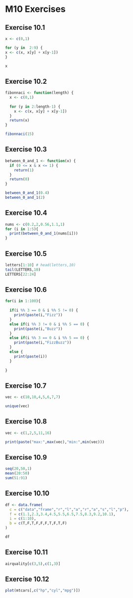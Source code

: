 # M10 Exercises

## Exercise 10.1

```r
x <- c(0,1)

for (y in  2:9) {
x <- c(x, x[y] + x[y-1])
}

x
```

## Exercise 10.2

```r
fibonnaci <- function(length) {
  x <- c(0,1)
  
  for (y in 2:length-1) {
    x <- c(x, x[y] + x[y-1])
  }
  return(x)
}

fibonnaci(15)
```

## Exercise 10.3

```r
between_0_and_1 <- function(x) {
  if (0 <= x & x <= 1) {
    return(1)
  }
  return(0)
}

between_0_and_1(0.4)
between_0_and_1(2)
```

## Exercise 10.4

```r
nums <- c(0.2,2,0.56,1.1,1)
for (i in 1:5){
  print(between_0_and_1(nums[i]))
}
```
## Exercise 10.5

```r
letters[1:10] # head(letters,10)
tail(LETTERS,10)
LETTERS[22:24]
```

## Exercise 10.6

```r

for(i in 1:100){
  
  if(i %% 3 == 0 & i %% 5 != 0) {
    print(paste(i,"Fizz"))
  }
  else if(i %% 3 != 0 & i %% 5 == 0) {
    print(paste(i,"Buzz"))
  }
  else if(i %% 3 == 0 & i %% 5 == 0) {
    print(paste(i,"FizzBuzz"))
  }
  else {
    print(paste(i))
  }
  
}
```

## Exercise 10.7

```r
vec <- c(10,10,4,5,6,7,7)

unique(vec)
```

## Exercise 10.8

```r
vec <- c(1,2,5,11,16)

print(paste("max:",max(vec),"min:",min(vec)))
```

## Exercise 10.9

```r
seq(20,50,1)
mean(20:50)
sum(51:91)
```

## Exercise 10.10

```r
df <- data.frame(
  c = c("data","frame","r","l","a","r","a","s","l","p"),
  f = c(1.1,2.3,3.4,4.5,5.5,6.5,7.5,8.3,9.2,10.1),
  i = c(1:10),
  b = c(T,F,T,F,F,F,T,F,T,F)
)

df
```

## Exercise 10.11

```r
airquality[c(3,5),c(1,3)]
```

## Exercise 10.12

```r
plot(mtcars[,c("hp","cyl","mpg")])
```
